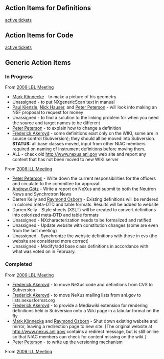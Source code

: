 == Action Items for Definitions ==
[http://trac.nexusformat.org/definitions/report/1|Definitions active tickets]
== Action Items for Code ==
[http://trac.nexusformat.org/code/report/1|Code active tickets]
== Generic Action Items ==
===In Progress===
From [[Media:NIAC2006LBL_minutes.pdf|2006 LBL Meeting]]
* [[User:Mark Koennecke|Mark Könnecke]] - to make a picture of his geometry
* Unassigned - to put NXgenericScan text in manual
* [[User:Paul Kienzle|Paul Kienzle]], [[User:nick|Nick Hauser]], and [[User:Peter Peterson|Peter Peterson]] - will look into making an NSF proposal to request for money
* Unassigned - to find a solution to the linking problem for when you need the source and target names to be different
* [[User:Peter Peterson|Peter Peterson]] - to explain how to change a definition
* [[User:Freddie Akeroyd|Frederick Akeroyd]] - some definitions exist only on the WIKI, some are in source control (Subversion); they should all be moved into Subversion. '''STATUS:''' all base classes moved, input from other NIAC members required on naming of instrument definitions before moving them.
* ALL - check old http://www.nexus.anl.gov web site and report any content that has not been moved to new WIKI server

From [[Media:NIAC2006minutes.pdf|2006 ILL Meeting]]
* [[User:Peter Peterson|Peter Peterson]] - Write down the current responsibilities for the officers and circulate to the committee for approval
* [[User:Andy Gotz|Andrew Götz]] - Write a report on NeXus and submit to both the Neutron News and Synchrotron News
* Darren Kelly and [[User:Ray Osborn|Raymond Osborn]] - Existing definitions will be rendered in colored meta-DTD and table formats. Results will be added to website
* Darren Kelly - Style sheets (XSLT) will be created to convert definitions into colorized meta-DTD and table formats
* Unassigned - NXcharacterization needs to be formalized and ratified
* Unassigned - Update website with constitution changes (some are even from the last meeting)
* Unassigned - Synchronize the website definitions with those in cvs (the website are considered more correct)
* Unassigned - Modify/add base class definitions in accordance with what was voted on in February.

===Completed===
From [[Media:NIAC2006LBL_minutes.pdf|2006 LBL Meeting]]
* [[User:Freddie Akeroyd|Frederick Akeroyd]] - to move NeXus code and definitions from CVS to Subversion
* [[User:Freddie Akeroyd|Frederick Akeroyd]] - to move NeXus mailing lists from anl.gov to lists.nexusformat.org
* [[User:Freddie Akeroyd|Frederick Akeroyd]] - to provide a Mediawiki extension for rendering definitions held in Subversion onto a Wiki page in a tabular format on the fly
* [[User:Mark Koennecke|Mark Könnecke]] and [[User:Ray Osborn|Raymond Osborn]] - Shut down existing website and mirror, leaving a redirection page to new site.  [The original website at http://www.nexus.anl.gov/ contains a redirect message, but is still online so that NIAC members can check for content missing on the wiki.]
* [[User:Peter Peterson|Peter Peterson]] - to write up the versioning mechanism

From [[Media:NIAC2006minutes.pdf|2006 ILL Meeting]]